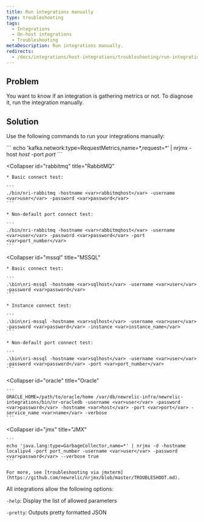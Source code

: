 ```yaml
---
title: Run integrations manually
type: troubleshooting
tags:
  - Integrations
  - On-host integrations
  - Troubleshooting
metaDescription: Run integrations manually.
redirects:
  - /docs/integrations/host-integrations/troubleshooting/run-integrations-manually
---
```


## Problem

You want to know if an integration is gathering metrics or not. To diagnose it, run the integration manually.

## Solution

Use the following commands to run your integrations manually:

<CollapserGroup>
  <Collapser
    id="kafka"
    title="Kafka"
  >
    ```
    echo 'kafka.network:type=RequestMetrics,name=*,request=*’ | nrjmx -host <var>host</var> -port <var>port</var>
    ```
  </Collapser>

  <Collapser
    id="rabbitmq"
    title="RabbitMQ"
  >
    * Basic connect test:

    ```
    ./bin/nri-rabbitmq -hostname <var>rabbitmqhost</var> -username <var>user</var> -password <var>password</var>
    ```

    * Non-default port connect test:

    ```
    ./bin/nri-rabbitmq -hostname <var>rabbitmqhost</var> -username <var>user</var> -password <var>password</var> -port <var>port_number</var>
    ```
  </Collapser>

  <Collapser
    id="mssql"
    title="MSSQL"
  >
    * Basic connect test:

    ```
    .\bin\nri-mssql -hostname <var>sqlhost</var> -username <var>user</var> -password <var>password</var>
    ```

    * Instance connect test:

    ```
    .\bin\nri-mssql -hostname <var>sqlhost</var> -username <var>user</var> -password <var>password</var> -instance <var>instance_name</var>
    ```

    * Non-default port connect test:

    ```
    .\bin\nri-mssql -hostname <var>sqlhost</var> -username <var>user</var> -password <var>password</var> -port <var>port_number</var>
    ```
  </Collapser>

  <Collapser
    id="oracle"
    title="Oracle"
  >
    ```
    ORACLE_HOME=/path/to/oracle/home /var/db/newrelic-infra/newrelic-integrations/bin/nr-oracledb -username <var>user</var> -password <var>password</var> -hostname <var>host</var> -port <var>port</var> -service_name <var>name</var> -verbose
    ```
  </Collapser>

  <Collapser
    id="jmx"
    title="JMX"
  >
    ```
    echo 'java.lang:type=GarbageCollector,name=*' | nrjmx -d -hostname localipv4 -port port_number -username <var>user</var> -password <var>password</var> --verbose true
    ```

    For more, see [troubleshooting via jmxterm](https://github.com/newrelic/nrjmx/blob/master/TROUBLESHOOT.md).
  </Collapser>
</CollapserGroup>

All integrations allow the following options:

`-help`: Display the list of allowed parameters

`-pretty`: Outputs pretty formatted JSON
